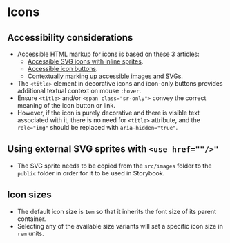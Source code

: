 
# Icons

## Accessibility considerations

- Accessible HTML markup for icons is based on these 3 articles:
    - [Accessible SVG icons with inline sprites](https://www.24a11y.com/2018/accessible-svg-icons-with-inline-sprites/).
    - [Accessible icon buttons](https://www.sarasoueidan.com/blog/accessible-icon-buttons/).
    - [Contextually marking up accessible images and SVGs](https://www.scottohara.me/blog/2019/05/22/contextual-images-svgs-and-a11y.html).
- The `<title>` element in decorative icons and icon-only buttons provides additional textual context on mouse `:hover`.
- Ensure `<title>` and/or `<span class="sr-only">` convey the correct meaning of the icon button or link.
- However, if the icon is purely decorative and there is visible text associated with it, there is no need for `<title>` attribute, and the `role="img"` should be replaced with `aria-hidden="true"`.

## Using external SVG sprites with `<use href=""/>"`

- The SVG sprite needs to be copied from the `src/images` folder to the `public` folder in order for it to be used in Storybook.

## Icon sizes

- The default icon size is `1em` so that it inherits the font size of its parent container.
- Selecting any of the available size variants will set a specific icon size in `rem` units.

<Preview>
    <Story id="design-system-icons--icons" />
</Preview>
